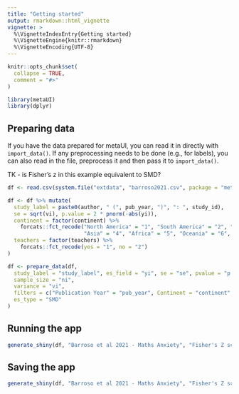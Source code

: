 ```yaml
---
title: "Getting started"
output: rmarkdown::html_vignette
vignette: >
  %\VignetteIndexEntry{Getting started}
  %\VignetteEngine{knitr::rmarkdown}
  %\VignetteEncoding{UTF-8}
---
```


```r
knitr::opts_chunk$set(
  collapse = TRUE,
  comment = "#>"
)
```

```r
library(metaUI)
library(dplyr)
```


## Preparing data

If you have the data prepared for metaUI, you can read it in directly with `import_data()`. If any preprocessing needs to be done (e.g., for labels), you can also read in the file, preprocess it and then pass it to `import_data()`.

TK - is Fisher's z in this example equivalent to SMD?

```r
df <- read.csv(system.file("extdata", "barroso2021.csv", package = "metaUI"))

df <- df %>% mutate(
  study_label = paste0(author, " (", pub_year, ")", ": ", study_id),
  se = sqrt(vi), p.value = 2 * pnorm(-abs(yi)),
  continent = factor(continent) %>% 
    forcats::fct_recode("North America" = "1", "South America" = "2", "Europe" = "3",
                        "Asia" = "4", "Africa" = "5", "Oceania" = "6", "NA" = "-999"),
  teachers = factor(teachers) %>% 
    forcats::fct_recode(yes = "1", no = "2")
)

df <- prepare_data(df,
  study_label = "study_label", es_field = "yi", se = "se", pvalue = "p.value",
  sample_size = "ni",
  variance = "vi", 
  filters = c("Publication Year" = "pub_year", Continent = "continent", "Teacher Sample" = "teachers"), 
  es_type = "SMD"
)
```

## Running the app

```r
generate_shiny(df, "Barroso et al 2021 - Maths Anxiety", "Fisher's Z scores")
```

## Saving the app

```r
generate_shiny(df, "Barroso et al 2021 - Maths Anxiety", "Fisher's Z scores", save_to_folder = "my_app")
```

